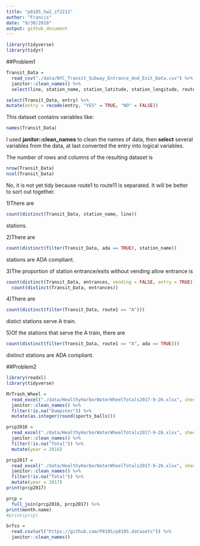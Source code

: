```yaml
---
title: "p8105_hw2_zf2211"
author: "Francis"
date: "9/30/2018"
output: github_document
---
```


```r
library(tidyverse)
library(tidyr)
```

##Problem1
```r
Transit_Data = 
  read_csv("./data/NYC_Transit_Subway_Entrance_And_Exit_Data.csv") %>% 
  janitor::clean_names() %>% 
  select(line, station_name, station_latitude, station_longitude, route1:route11, entry, vending, entrance_type, ada)
```

```r
select(Transit_Data, entry) %>% 
mutate(entry = recode(entry, "YES" = TRUE, "NO" = FALSE))
```
This dataset contains variables like: 
```r
names(Transit_Data)
```


I used __janitor::clean_names__ to clean the names of data, then __select__ several variables from the data, at last converted the entry into logical variables.

The number of rows and columns of the resulting dataset is 
```r
nrow(Transit_Data)
ncol(Transit_Data)
```

No, it is not yet tidy because route1 to route11 is separated. It will be better to 
sort out together.

1)There are 
```r
count(distinct(Transit_Data, station_name, line))
```
stations.

2)There are 
```r
count(distinct(filter(Transit_Data, ada == TRUE), station_name))
```
stations are ADA compliant.

3)The proportion of station entrance/exits without vending allow entrance is 
```r
count(distinct(Transit_Data, entrances, vending = FALSE, entry = TRUE)) /
  count(distinct(Transit_Data, entrances))
```

4)There are 
```r
count(distinct(filter(Transit_Data, route1 == "A")))
```
distict stations serve A train.

5)Of the stations that serve the A train, there are
```r
count(distinct(filter(Transit_Data, route1 == "A", ada == TRUE)))
```
distinct stations are ADA compliant.

##Problem2
```r
library(readxl)
library(tidyverse)
```

```r
MrTrash_Wheel = 
  read_excel("./data/HealthyHarborWaterWheelTotals2017-9-26.xlsx", sheet = 1, range = "A2:N258") %>% 
  janitor::clean_names() %>% 
  filter(!is.na("Dumpster")) %>% 
  mutate(as.integer(round(sports_balls)))
```

```r
prcp2016 = 
  read_excel("./data/HealthyHarborWaterWheelTotals2017-9-26.xlsx", sheet = 4) %>% 
  janitor::clean_names() %>%
  filter(!is.na("Total")) %>% 
  mutate(year = 2016)
```

```r
prcp2017 = 
  read_excel("./data/HealthyHarborWaterWheelTotals2017-9-26.xlsx", sheet = 3) %>% 
  janitor::clean_names() %>%
  filter(!is.na("Total")) %>% 
  mutate(year = 2017)
print(prcp2017)
```

```r
prcp =
  full_join(prcp2016, prcp2017) %>% 
print(month.name)
#print(prcp)
```

```r
brfss =  
  read.csv(url("https://github.com/P8105/p8105.datasets")) %>% 
  janitor::clean_names()

```

